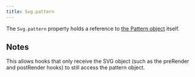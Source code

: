 ```yaml
---
title: Svg.pattern
---
```


The `Svg.pattern` property holds a reference to [the Pattern
object](/reference/api/pattern/) itself.

## Notes

This allows hooks that only receive the SVG object (such as the preRender and
postRender hooks) to still access the pattern object.
